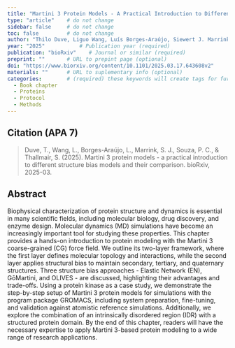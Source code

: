 ```yaml
---
title: "Martini 3 Protein Models - A Practical Introduction to Different Structure Bias Models and their Comparison"          # Paper title (required)
type: "article"    # do not change
sidebar: false     # do not change
toc: false         # do not change
author: "Thilo Duve, Liguo Wang, Luís Borges-Araújo, Siewert J. Marrink, Paulo C. T. Souza, and Sebastian Thallmair"         # Paper authors (required)
year: "2025"           # Publication year (required)
publication: "bioRxiv"    # Journal or similar (required)
preprint: ""       # URL to prepint page (optional)  
doi: "https://www.biorxiv.org/content/10.1101/2025.03.17.643608v2"            # URL of DOI (required)  
materials: ""      # URL to suplementary info (optional)
categories:        # (required) these keywords will create tags for further filtering. 
  - Book chapter
  - Proteins
  - Protocol
  - Methods
---
```


<!-- 
The info below is just an example. 

Both fields are required and they have to be replaced with the respective info for each paper. 

Please notice the `> ` symbol before the citation, it gives it additional styling.  
-->

## Citation (APA 7)      

> Duve, T., Wang, L., Borges-Araújo, L., Marrink, S. J., Souza, P. C., & Thallmair, S. (2025). Martini 3 protein models - a practical introduction to different structure bias models and their comparison. bioRxiv, 2025-03.

## Abstract

Biophysical characterization of protein structure and dynamics is essential in many scientific fields, including molecular biology, drug discovery, and enzyme design. Molecular dynamics (MD) simulations have become an increasingly important tool for studying these properties. This chapter provides a hands-on introduction to protein modeling with the Martini 3 coarse-grained (CG) force field. We outline its two-layer framework, where the first layer defines molecular topology and interactions, while the second layer applies structural bias to maintain secondary, tertiary, and quaternary structures. Three structure bias approaches - Elastic Network (EN), GōMartini, and OLIVES - are discussed, highlighting their advantages and trade-offs. Using a protein kinase as a case study, we demonstrate the step-by-step setup of Martini 3 protein models for simulations with the program package GROMACS, including system preparation, fine-tuning, and validation against atomistic reference simulations. Additionally, we explore the combination of an intrinsically disordered region (IDR) with a structured protein domain. By the end of this chapter, readers will have the necessary expertise to apply Martini 3-based protein modeling to a wide range of research applications.